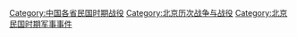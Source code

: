 [[Category:中国各省民国时期战役|Category:中国各省民国时期战役]]
[[Category:北京历次战争与战役|Category:北京历次战争与战役]]
[[Category:北京民国时期军事事件|Category:北京民国时期军事事件]]